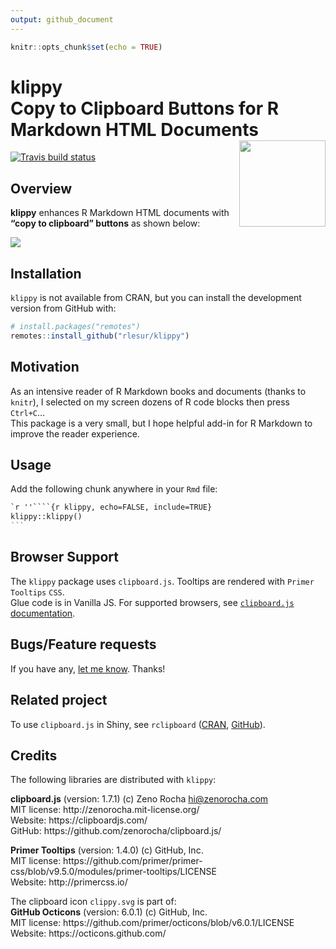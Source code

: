```yaml
---
output: github_document
---
```


<!-- README.md is generated from README.Rmd. Please edit that file -->


```r
knitr::opts_chunk$set(echo = TRUE)
```

# klippy<br />Copy to Clipboard Buttons for R Markdown HTML Documents<a href="https://rlesur.github.io/klippy"><img src="man/figures/logo.png" align="right" height="138.5" /></a>

<!-- badges: start -->
[![Travis build status](https://travis-ci.org/RLesur/klippy.svg?branch=master)](https://travis-ci.org/RLesur/klippy)
<!-- badges: end -->

## Overview

**klippy** enhances R Markdown HTML documents with **"copy to clipboard" buttons** as shown below:

![](man/figures/klippy.png)

## Installation

`klippy` is not available from CRAN, but you can install the development version from GitHub with:

```r
# install.packages("remotes")
remotes::install_github("rlesur/klippy")
```

## Motivation

As an intensive reader of R Markdown books and documents (thanks to `knitr`), I selected on my screen dozens of R code blocks then press `Ctrl+C`...  
This package is a very small, but I hope helpful add-in for R Markdown to improve the reader experience.

## Usage

Add the following chunk anywhere in your `Rmd` file:

````markdown
`r ''````{r klippy, echo=FALSE, include=TRUE}
klippy::klippy()
```
````

## Browser Support

The `klippy` package uses `clipboard.js`. Tooltips are rendered with `Primer Tooltips` `CSS`.  
Glue code is in Vanilla JS.
For supported browsers, see [`clipboard.js` documentation](https://clipboardjs.com/#browser-support).

## Bugs/Feature requests

If you have any, [let me know](https://github.com/RLesur/klippy/issues). Thanks!

## Related project

To use `clipboard.js` in Shiny, see `rclipboard` ([CRAN](https://cran.r-project.org/package=rclipboard), [GitHub](https://github.com/sbihorel/rclipboard)).

## Credits

The following libraries are distributed with `klippy`:     

**clipboard.js** (version: 1.7.1) (c) Zeno Rocha <hi@zenorocha.com>  
MIT license: http://zenorocha.mit-license.org/  
Website: https://clipboardjs.com/  
GitHub: https://github.com/zenorocha/clipboard.js/

**Primer Tooltips** (version: 1.4.0) (c) GitHub, Inc.  
MIT license: https://github.com/primer/primer-css/blob/v9.5.0/modules/primer-tooltips/LICENSE  
Website: http://primercss.io/  

The clipboard icon `clippy.svg` is part of:  
**GitHub Octicons** (version: 6.0.1) (c) GitHub, Inc.  
MIT license: https://github.com/primer/octicons/blob/v6.0.1/LICENSE  
Website: https://octicons.github.com/
